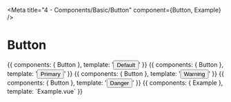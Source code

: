 
<Meta title="4 - Components/Basic/Button" component={Button, Example} />

# Button


<Preview>
  <Story name="Default">
    {{ 
      components: { Button },                     
      template: '<Button type="default">Default</Button>'
    }}
  </Story>
   <Story name="Primary">
    {{ 
      components: { Button },                     
      template: '<Button type="primary">Primary</Button>'
    }}
  </Story>
  <Story name="Warning">
    {{ 
      components: { Button },                     
      template: '<Button type="warning">Warning</Button>'
    }}
  </Story>
  <Story name="Danger">
    {{ 
      components: { Button },                     
      template: '<Button type="danger">Danger</Button>'
    }}
  </Story>
  <Story name="EXAMPLE">
     {{
       components: { Example },
       template: `<Example>Example.vue</Example>`
     }}
  </Story>
</Preview>
